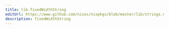 ```yaml
---
title: lib.fixedWidthString
editUrl: https://www.github.com/nixos/nixpkgs/blob/master/lib/strings.nix#L859C22
description: fixedWidthString
---
```




<LinkCard
    title="Contribute Now!"
    description="API Documentation is done in our source code"
    href="https://www.github.com/nixos/nixpkgs/blob/master/lib/strings.nix#L859C22"
/>

